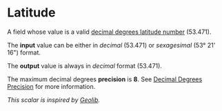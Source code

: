 # Latitude

A field whose value is a valid [decimal degrees latitude number](https://en.wikipedia.org/wiki/Latitude) (53.471).

The **input** value can be either in _decimal_ (53.471) or _sexagesimal_ (53° 21' 16") format.

The **output** value is always in _decimal_ format (53.471).

The maximum decimal degrees **precision** is **8**. See [Decimal Degrees Precision](https://en.wikipedia.org/wiki/Decimal_degrees#Precision) for more information.

_This scalar is inspired by [Geolib](https://github.com/manuelbieh/geolib)._
